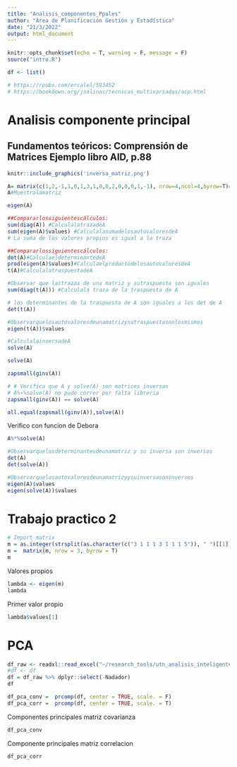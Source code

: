 ```yaml
---
title: "Analisis_componentes_Ppales"
author: "Área de Planificación Gestión y Estadística"
date: "21/3/2022"
output: html_document
---
```

```r
knitr::opts_chunk$set(echo = T, warning = F, message = F)
source("intro.R")

df <- list()

# https://rpubs.com/ercalel/593452
# https://bookdown.org/jsalinas/tecnicas_multivariadas/acp.html


```

# Analisis componente principal

## Fundamentos teóricos: Comprensión de Matrices Ejemplo libro AID, p.88

```r
knitr::include_graphics('inversa_matriz.png')
```

```r
A= matrix(c(1,2,-1,1,0,1,3,1,0,0,2,0,0,0,1,-1), nrow=4,ncol=4,byrow=T)#Ingresaunamatrizde4x4
A#Muestralamatriz
```
```r
eigen(A)
```
```r
##Compararlossiguientescálculos:
sum(diag(A)) #CalculalatrazadeA
sum(eigen(A)$values) #CalculalasumadelosautovaloresdeA
# La suma de los valores propios es igual a la traza

```
```r
##Compararlossiguientescálculos:
det(A)#CalculaeldeterminantedeA
prod(eigen(A)$values)#CalculaelproductodelosautovaloresdeA
t(A)#CalculalatraspuestadeA
```
```r
#Observar que lastrazas de una matriz y sutraspuesta son iguales
sum(diag(t(A))) #Calculala traza de la traspuesta de A

```
```r
# los determinantes de la traspuesta de A son iguales a los det de A
det(t(A))

```
```r
#Observarquelosautovaloresdeunamatrizysutraspuestasonlosmismos
eigen(t(A))$values
```

```r
#CalculalainversadeA
solve(A)
```
```r
solve(A)
```

```r
zapsmall(ginv(A))
```

```r
# # Verifica que A y solve(A) son matrices inversas
# A%∗%solve(A) no pude correr por falta libreria 
zapsmall(ginv(A)) == solve(A)
```
```r
all.equal(zapsmall(ginv(A)),solve(A))
```
Verifico con funcion de Debora

```r
A%*%solve(A) 
```


```r
#Observarquelosdeterminantesdeunamatriz y su inversa son inversos
det(A)
det(solve(A))

```


```r
#Observarquelosautovaloresdeunamatrizyysuinversasoninversos
eigen(A)$values
eigen(solve(A))$values

```
# Trabajo practico 2

```r
# Import matrix
m = as.integer(strsplit(as.character(c("3 1 1 1 3 1 1 1 5")), " ")[[1]])
m =  matrix(m, nrow = 3, byrow = T)
m

```

Valores propios

```r
lambda <- eigen(m)
lambda
```
Primer valor propio
```r
lambda$values[1]

```

# PCA


```r
df_raw <- readxl::read_excel("~/research_tools/utn_analisis_inteligente_datos/nadadores.xlsx")
#df <- df 
df = df_raw %>% dplyr::select(-Nadador)
df
```

```r
df_pca_conv =  prcomp(df, center = TRUE, scale. = F)
df_pca_corr =  prcomp(df, center = TRUE, scale. = T)

```

Componentes principales matriz covarianza

```r
df_pca_conv
```

Componente principales matriz correlacion


```r
df_pca_corr
```



